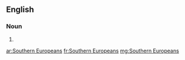 ==English==

===Noun===
{{head|en|noun plural form|head=[[southern|Southern]] [[Europeans]]}}

# {{plural of|Southern European|lang=en}}

[[ar:Southern Europeans]]
[[fr:Southern Europeans]]
[[mg:Southern Europeans]]
